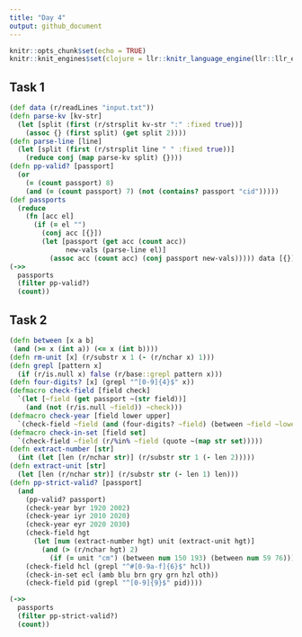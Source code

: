```yaml
---
title: "Day 4"
output: github_document
---
```


```r
knitr::opts_chunk$set(echo = TRUE)
knitr::knit_engines$set(clojure = llr::knitr_language_engine(llr::llr_env$new()))
```

## Task 1

```clojure
(def data (r/readLines "input.txt"))
(defn parse-kv [kv-str] 
  (let [split (first (r/strsplit kv-str ":" :fixed true))]
    (assoc {} (first split) (get split 2))))
(defn parse-line [line] 
  (let [split (first (r/strsplit line " " :fixed true))]
    (reduce conj (map parse-kv split) {})))
(defn pp-valid? [passport]
  (or 
    (= (count passport) 8)
    (and (= (count passport) 7) (not (contains? passport "cid")))))
(def passports 
  (reduce 
    (fn [acc el]
      (if (= el "")
        (conj acc [{}])
        (let [passport (get acc (count acc))
              new-vals (parse-line el)]
          (assoc acc (count acc) (conj passport new-vals))))) data [{}]))
(->>
  passports
  (filter pp-valid?)
  (count))
```

## Task 2

```clojure
(defn between [x a b]
 (and (>= x (int a)) (<= x (int b))))
(defn rm-unit [x] (r/substr x 1 (- (r/nchar x) 1)))
(defn grepl [pattern x] 
  (if (r/is.null x) false (r/base::grepl pattern x)))
(defn four-digits? [x] (grepl "^[0-9]{4}$" x))
(defmacro check-field [field check]
  `(let [~field (get passport ~(str field))] 
    (and (not (r/is.null ~field)) ~check)))
(defmacro check-year [field lower upper]
  `(check-field ~field (and (four-digits? ~field) (between ~field ~lower ~upper))))
(defmacro check-in-set [field set]
  `(check-field ~field (r/%in% ~field (quote ~(map str set)))))
(defn extract-number [str] 
  (int (let [len (r/nchar str)] (r/substr str 1 (- len 2)))))
(defn extract-unit [str] 
  (let [len (r/nchar str)] (r/substr str (- len 1) len)))
(defn pp-strict-valid? [passport]
  (and 
    (pp-valid? passport)
    (check-year byr 1920 2002)
    (check-year iyr 2010 2020)
    (check-year eyr 2020 2030)
    (check-field hgt 
      (let [num (extract-number hgt) unit (extract-unit hgt)]
        (and (> (r/nchar hgt) 2) 
          (if (= unit "cm") (between num 150 193) (between num 59 76)))))
    (check-field hcl (grepl "^#[0-9a-f]{6}$" hcl))
    (check-in-set ecl (amb blu brn gry grn hzl oth))
    (check-field pid (grepl "^[0-9]{9}$" pid))))

(->>
  passports
  (filter pp-strict-valid?)
  (count))
```

